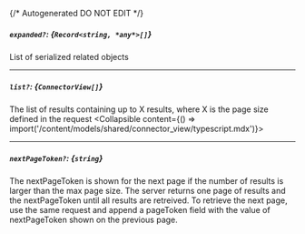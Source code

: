 {/* Autogenerated DO NOT EDIT  */}

##### `expanded?`: *{`Record<string, *any*>[]`}*
List of serialized related objects

---
##### `list?`: *{`ConnectorView[]`}*
The list of results containing up to X results, where X is the page size defined in the request
<Collapsible content={() => import('/content/models/shared/connector_view/typescript.mdx')}>
</Collapsible>

---
##### `nextPageToken?`: *{`string`}*
The nextPageToken is shown for the next page if the number of results is larger than the max page size. The server returns one page of results and the nextPageToken until all results are retreived. To retrieve the next page, use the same request and append a pageToken field with the value of nextPageToken shown on the previous page.

